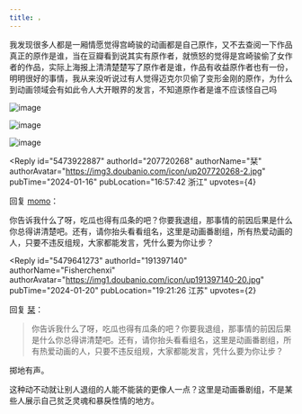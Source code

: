 ```yaml
---
title: ，
---
```



<Forum groupName="动画番剧" groupUrl="https://www.douban.com/group/596353/" archivedAt="2025-05-16T14:20:55.741Z">
  <Post
    id="300605713"
    title="，"
    url="https://www.douban.com/group/topic/300605713/?_spm_id=MTg1MDMzNjk3"
    pubTime="2024-02-11"
    highlightUserId="191397140"
  >
我发现很多人都是一厢情愿觉得宫崎骏的动画都是自己原作，又不去查阅一下作品真正的原作是谁，当在豆瓣看到说其实有原作者，就愤怒的觉得是宫崎骏偷了女作者的作品，实际上海报上清清楚楚写了原作者是谁，作品有收益原作者也有一份，明明很好的事情，我从来没听说过有人觉得迈克尔贝偷了变形金刚的原作，为什么到动画领域会有如此令人大开眼界的发言，不知道原作者是谁不应该怪自己吗

![image](https://img1.doubanio.com/view/group_topic/l/public/p638698558.webp)

![image](https://img1.doubanio.com/view/group_topic/l/public/p638733238.webp)

![image](https://img9.doubanio.com/view/group_topic/l/public/p638698825.webp)

<Reply
  id="5473922887"
  authorId="207720268"
  authorName="栞"
  authorAvatar="https://img3.doubanio.com/icon/up207720268-2.jpg"
  pubTime="2024-01-16"
  pubLocation="16:57:42 浙江"
  upvotes={4}
>
回复 [momo](https://www.douban.com/people/277094526/)：
 

你告诉我什么了呀，吃瓜也得有瓜条的吧？你要我退组，那事情的前因后果是什么你总得讲清楚吧。还有，请你抬头看看组名，这里是动画番剧组，所有热爱动画的人，只要不违反组规，大家都能发言，凭什么要为你让步？
</Reply>

<Reply
  id="5479641273"
  authorId="191397140"
  authorName="Fisherchenxi"
  authorAvatar="https://img1.doubanio.com/icon/up191397140-20.jpg"
  pubTime="2024-01-20"
  pubLocation="19:21:26 江苏"
  upvotes={2}
>
回复 [栞](https://www.douban.com/people/207720268/)：
 > 你告诉我什么了呀，吃瓜也得有瓜条的吧？你要我退组，那事情的前因后果是什么你总得讲清楚吧。还有，请你抬头看看组名，这里是动画番剧组，所有热爱动画的人，只要不违反组规，大家都能发言，凭什么要为你让步？

掷地有声。

这种动不动就让别人退组的人能不能装的更像人一点？这里是动画番剧组，不是某些人展示自己贫乏灵魂和暴戾性情的地方。
</Reply>
  </Post>
</Forum>

